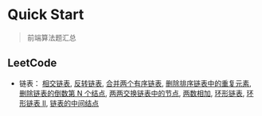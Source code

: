 # Quick Start
> 前端算法题汇总
## LeetCode
- 链表：
[相交链表](/leetcode/linked-list#相交链表),
[反转链表](/leetcode/linked-list#反转链表),
[合并两个有序链表](/leetcode/linked-list#合并两个有序链表),
[删除排序链表中的重复元素](/leetcode/linked-list#删除排序链表中的重复元素),
[删除链表的倒数第 N 个结点](/leetcode/linked-list#删除链表的倒数第-n-个结点),
[两两交换链表中的节点](/leetcode/linked-list#两两交换链表中的节点),
[两数相加](/leetcode/linked-list#两数相加),
[环形链表](/leetcode/linked-list#环形链表),
[环形链表 II](/leetcode/linked-list#环形链表-ii),
[链表的中间结点](/leetcode/linked-list#链表的中间结点)